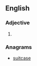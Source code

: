 ==English==

===Adjective===
{{head|en|adjective superlative form}}

# {{en-superlative of|saucy}}

===Anagrams===
* [[suitcase#English|suitcase]]